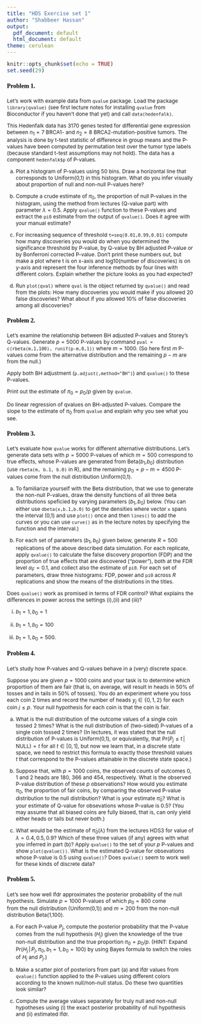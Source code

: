 ```yaml
---
title: "HDS Exercise set 1"
author: "Shabbeer Hassan"
output:
  pdf_document: default
  html_document: default
theme: cerulean
---
```


```r
knitr::opts_chunk$set(echo = TRUE)
set.seed(29)
```

<style type="text/css">

body{ /* Normal  */
      font-size: 12px;
  }
td {  /* Table  */
  font-size: 8px;
}
h1.title {
  font-size: 30px;
  color: DarkRed;
}
h1 { /* Header 1 */
  font-size: 22px;
  color: DarkBlue;
}
h2 { /* Header 2 */
    font-size: 20px;
  color: DarkBlue;
}
h3 { /* Header 3 */
  font-size: 18px;
  font-family: "Times New Roman", Times, serif;
  color: DarkBlue;
}
h4 { /* Header 4 */
  font-size: 14px;
  font-family: "Times New Roman", Times, serif;
  color: Black;
}
code.r{ /* Code block */
    font-size: 12px;
}
pre { /* Code block - determines code spacing between lines */
    font-size: 14px;
}
</style>



#### Problem 1.
Let's work with example data from `qvalue` package.
Load the package `library(qvalue)` (see first lecture notes
for installing `qvalue` from Bioconductor if you haven't done that yet) 
and call `data(hedenfalk)`.

This Hedenfalk data has 3170 genes tested
for differential gene expression between $n_1=7$ BRCA1- 
and $n_2=8$ BRCA2-mutation-positive tumors. The analysis is done
by t-test statistic of difference in group means and the 
P-values have been computed by permutation test over the 
tumor type labels (because standard t-test assumptions may not hold).
The data has a component `hedenfalk$p` of P-values.

(a) Plot a histogram of P-values using 50 bins. Draw a horizontal line
that corresponds to Uniform(0,1) in this histogram. What do you infer
visually about proportion of null and non-null P-values here?

(b) Compute a crude estimate of $\pi_0$, the proportion of null P-values
in the histogram, using the method from lectures (Q-value part) 
with parameter $\lambda=0.5.$ 
Apply `qvalue()` function to these P-values and extract 
the `pi0` estimate from the output of `qvalue()`.
Does it agree with your manual estimate?

(c) For increasing sequence of threshold `t=seq(0.01,0.99,0.01)` 
compute how many discoveries you would do when you 
determined the significance threshold by P-value, by Q-value by
BH adjusted P-value or by Bonferroni corrected P-value. 
Don't print these numbers out, but
make a plot where t is on x-axis and log10(number of discoveries) is on
y-axis and represent the four inference methods by four lines with different colors. 
Explain whether the picture looks as you had expected?

(d) Run `plot(qval)` where `qval` is the object returned by `qvalue()`
and read from the plots:
How many discoveries you would make if you allowed 20 false discoveries?
What about if you allowed 10% of false discoveries among all discoveries?




#### Problem 2. 

Let's examine the relationship between BH adjusted P-values and Storey's Q-values.
Generate $p=5000$ P-values by command
`pval = c(rbeta(m,1,100), runif(p-m,0,1))`
where $m=1000$.
(So here first $m$ P-values come from the alternative distribution and the remaining
$p-m$ are from the null.)

Apply both BH adjustment (`p.adjust(,method="BH")`) 
and `qvalue()` to these P-values.

Print out the estimate of $\pi_0 = p_0/p$ given by `qvalue`.

Do linear regression of qvalues on BH-adjusted P-values. 
Compare the slope to the estimate of $\pi_0$ from `qvalue` 
and explain why you see what you see.



#### Problem 3.
Let's evaluate how `qvalue` works for different alternative distributions.
Let's generate data sets with $p=5000$ P-values of which $m=500$ correspond
to true effects, whose P-values are generated from Beta($b_1$,$b_0$) distribution 
(use `rbeta(m, b.1, b.0)` in R), and the remaining $p_0 = p-m= 4500$ P-values 
come from the null distribution Uniform(0,1).

(a)
To familiarize yourself with the Beta distribution, that we use to generate
the non-null P-values, draw the density functions of all three 
beta distributions speficied by varying parameters $(b_1,b_0)$ below.
(You can either use `dbeta(x,b.1,b.0)` to get the densities where 
vector `x` spans the interval (0,1) and use `plot()` once and then `lines()`
to add the curves or you can use `curve()` as in the lecture notes by specifying the
function and the interval.)

(b)
For each set of parameters $(b_1,b_0)$ given below, 
generate $R = 500$ replications of the above
described data simulation. 
For each replicate, apply `qvalue()` to calculate the false discovery proportion (FDP) and 
the proportion of true effects that are discovered ("power"), 
both at the FDR level $\alpha_F = 0.1$, 
and collect also the estimate of `pi0`. 
For each set of parameters, draw three histograms:
FDP, power and `pi0` across $R$ replications and show the
means of the distributions in the titles.

Does `qvalue()` work as promised in terms of FDR control? 
What explains the differences in power
across the settings (i),(ii) and (iii)?

(i) $b_1=1, b_0=1$

(ii) $b_1=1, b_0=100$

(iii) $b_1=1, b_0=500$.



#### Problem 4.
Let's study how P-values and Q-values behave in a (very) discrete space.

Suppose you are given $p=1000$ coins and your task is to determine
which proportion of them are fair (that is, on average, 
will result in heads in 50% of tosses and in tails in 50% of tosses).
You do an experiment where you toss each coin 2 times and record
the number of heads $y_j \in \{0,1,2\}$ for each coin $j\leq p$.
Your null hypothesis for each coin is that the coin is fair.

(a) What is the null distribution of the outcome values of a single coin tossed 2 times?
What is the null distribution of (two-sided) 
P-values of a single coin tossed 2 times?
(In lectures, it was stated 
that the null distribution of P-values is Uniform(0,1), or equivalently, that
$\textrm{Pr}(P_j \leq t\,|\, \textrm{NULL}) = t$ for all $t \in [0,1]$, but 
now we learn that, 
in a discrete state space, we need to restrict this formula to exactly those
threshold values $t$ that correspond to the P-values attainable in the 
discrete state space.)

(b) Suppose that, with $p=1000$ coins, 
the observed counts of outcomes 0, 1 and 2 heads are 180, 366 and 454, respectively.
What is the observed P-value distribution of these $p$ observations?
How would you estimate $\pi_0$, the proportion of fair coins, 
by comparing the observed P-value distribution to the null distribution?
What is your estimate $\widehat{\pi}_0$?
What is your estimate of Q-value for obsevations whose P-value is 0.5?
(You may assume that all biased coins are fully biased, that is,
can only yield either heads or tails but never both.)

(c) What would be the estimate of $\widehat{\pi}_0(\lambda)$ from the lectures
HDS3 for value of $\lambda = 0.4, 0.5, 0.9$? Which of these three values (if any)
agrees with what you inferred in part (b)? 
Apply `qvalue()` to the set of your $p$ P-values and show 
`plot(qvalue())`. 
What is the estimated Q-value for obsevations whose P-value is 0.5 using `qvalue()`?
Does `qvalue()` seem to work well for these kinds of discrete data?



#### Problem 5.
Let's see how well $\textrm{lfdr}$ approximates the posterior probability of
the null hypothesis.
Simulate $p=1000$ P-values of which $p_0 = 800$ come  
from the null distribution (Uniform(0,1)) and
$m=200$ from the non-null distribution Beta(1,100).

(a)
For each P-value $P_j$, compute the posterior probability that the P-value comes from the 
null hypothesis ($H_j$) given the knowledge of the true non-null distribution 
and the true proportion $\pi_0 = p_0/p$.
(HINT: Expand 
$\textrm{Pr}(H_j\,|\,P_j, \pi_0, b_1=1, b_0=100)$ by using Bayes formula to switch
the roles of $H_j$ and $P_j$.)

(b)
Make a scatter plot of posteriors from part (a) and $\textrm{lfdr}$ 
values from `qvalue()` function applied to the P-values
using different colors according to the known null/non-null status.
Do these two quantities look similar?

(c)
Compute the average values separately for truly 
null and non-null hypotheses using (i) the exact posterior probability of 
null hypothesis and (ii) estimated $\textrm{lfdr}$.

